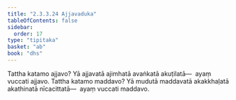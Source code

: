 ```yaml
---
title: "2.3.3.24 Ajjavaduka"
tableOfContents: false
sidebar:
  order: 17
type: "tipitaka"
basket: "ab"
book: "dhs"
---
```



<DynamicBreadcrumb />

<Division number="1346" book="dhs">

<Paragraph number="2051" book="dhs">
Tattha katamo ajjavo? Yā ajjavatā ajimhatā avaṅkatā akuṭilatā—  ayaṃ vuccati ajjavo.
</Paragraph>

</Division>
<Division number="1347" book="dhs">

<Paragraph number="2052" book="dhs">
Tattha katamo maddavo? Yā mudutā maddavatā akakkhaḷatā akathinatā nīcacittatā—  ayaṃ vuccati maddavo.
</Paragraph>
</Division>